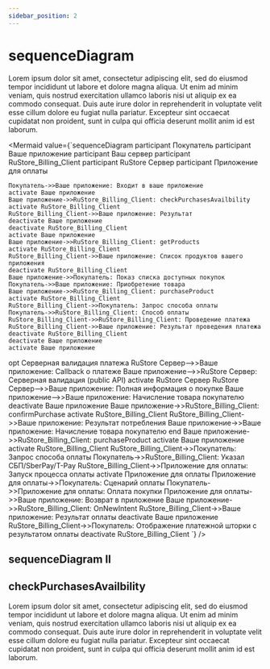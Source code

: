 ```yaml
---
sidebar_position: 2
---
```



# sequenceDiagram

Lorem ipsum dolor sit amet, consectetur adipiscing elit, sed do eiusmod tempor incididunt ut labore et dolore magna aliqua. Ut enim ad minim veniam, quis nostrud exercitation ullamco laboris nisi ut aliquip ex ea commodo consequat. Duis aute irure dolor in reprehenderit in voluptate velit esse cillum dolore eu fugiat nulla pariatur. Excepteur sint occaecat cupidatat non proident, sunt in culpa qui officia deserunt mollit anim id est laborum.

<Mermaid
  value={`sequenceDiagram
    participant Покупатель
    participant Ваше приложение
    participant Ваш сервер
    participant RuStore_Billing_Client
    participant RuStore Cервер
    participant Приложение для оплаты

	Покупатель->>Ваше приложение: Входит в ваше приложение
	activate Ваше приложение
	Ваше приложение->>RuStore_Billing_Client: checkPurchasesAvailbility
	activate RuStore_Billing_Client
	RuStore_Billing_Client->>Ваше приложение: Результат
	deactivate Ваше приложение
	deactivate RuStore_Billing_Client
	activate Ваше приложение
	Ваше приложение->>RuStore_Billing_Client: getProducts
	activate RuStore_Billing_Client
	RuStore_Billing_Client->>Ваше приложение: Список продуктов вашего приложения
	deactivate RuStore_Billing_Client
	Ваше приложение->>Покупатель: Показ списка доступных покупок
	Покупатель->>Ваше приложение: Приобретение товара
	Ваше приложение->>RuStore_Billing_Client: purchaseProduct
	activate RuStore_Billing_Client
	RuStore_Billing_Client->>Покупатель: Запрос способа оплаты
	Покупатель->>RuStore_Billing_Client: Способ оплаты
	RuStore_Billing_Client->>RuStore_Billing_Client: Проведение платежа
	RuStore_Billing_Client->>Ваше приложение: Результат проведения платежа
	deactivate RuStore_Billing_Client
	deactivate Ваше приложение
	activate Ваше приложение
opt Серверная валидация платежа
	RuStore Cервер-->>Ваше приложение: Callback о платеже
	Ваше приложение-->>RuStore Cервер: Серверная валидация (public API)
	activate RuStore Cервер
	RuStore Cервер-->>Ваше приложение: Полная информация о покупке
	Ваше приложение-->>Ваше приложение: Начисление товара покупателю
	deactivate Ваше приложение
	Ваше приложение->>RuStore_Billing_Client: confirmPurchase
	activate RuStore_Billing_Client
	RuStore_Billing_Client->>Ваше приложение: Результат потребления
	Ваше приложение->>Ваше приложение: Начисление товара покупателю
end
	Ваше приложение->>RuStore_Billing_Client: purchaseProduct
	activate Ваше приложение
	activate RuStore_Billing_Client
	RuStore_Billing_Client->>Покупатель: Запрос способа оплаты
	Покупатель->>RuStore_Billing_Client: Указал СБП/SberPay/T-Pay
	RuStore_Billing_Client->>Приложение для оплаты: Запуск процесса оплаты
	activate Приложение для оплаты
	Приложение для оплаты->>Покупатель: Сценарий оплаты
	Покупатель->>Приложение для оплаты: Оплата покупки
	Приложение для оплаты->>Ваше приложение: Возврат в приложение
	Ваше приложение->>RuStore_Billing_Client: OnNewIntent
	RuStore_Billing_Client->>Ваше приложение: Результат оплаты
	deactivate Ваше приложение
	RuStore_Billing_Client->>Покупатель: Отображение платежной шторки с результатом оплаты
	deactivate RuStore_Billing_Client
`}
/>

## sequenceDiagram II

<Dia />


## checkPurchasesAvailbility

Lorem ipsum dolor sit amet, consectetur adipiscing elit, sed do eiusmod tempor incididunt ut labore et dolore magna aliqua. Ut enim ad minim veniam, quis nostrud exercitation ullamco laboris nisi ut aliquip ex ea commodo consequat. Duis aute irure dolor in reprehenderit in voluptate velit esse cillum dolore eu fugiat nulla pariatur. Excepteur sint occaecat cupidatat non proident, sunt in culpa qui officia deserunt mollit anim id est laborum.
